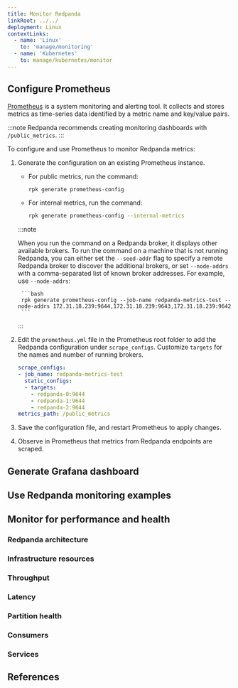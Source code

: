 ```yaml
---
title: Monitor Redpanda
linkRoot: ../../
deployment: Linux
contextLinks:
  - name: 'Linux'
    to: 'manage/monitoring'
  - name: 'Kubernetes'
    to: manage/kubernetes/monitor
---
```


<head>
  <meta name="title" content="Monitor Redpanda | Redpanda Docs" />
  <meta
    name="description"
    content="Metrics to monitor the health of your system to predict issues and optimize performance."
  />
</head>


<ContextLink frontmatter={frontMatter}
/>

<Intro frontmatter={frontMatter}/>

## Configure Prometheus

[Prometheus](https://prometheus.io/) is a system monitoring and alerting tool. It collects and stores metrics as time-series data identified by a metric name and key/value pairs.

:::note
Redpanda recommends creating monitoring dashboards with `/public_metrics`.
:::

To configure and use Prometheus to monitor Redpanda metrics:

1. Generate the configuration on an existing Prometheus instance.

    - For public metrics, run the command:

        ```bash
        rpk generate prometheus-config
        ```

    - For internal metrics, run the command:

        ```bash
        rpk generate prometheus-config --internal-metrics
        ```

    :::note

    When you run the command on a Redpanda broker, it displays other available brokers. To run the command on a machine that is not running Redpanda, you can either set the `--seed-addr` flag to specify a remote Redpanda broker to discover the additional brokers, or set `--node-addrs` with a comma-separated list of known broker addresses. For example, use `--node-addrs`:

        ```bash
        rpk generate prometheus-config --job-name redpanda-metrics-test --node-addrs 172.31.18.239:9644,172.31.18.239:9643,172.31.18.239:9642
        ```
    :::

1. Edit the `prometheus.yml` file in the Prometheus root folder to add the Redpanda configuration under `scrape_configs`. Customize `targets` for the names and number of running brokers.

    ```yaml
    scrape_configs:
    - job_name: redpanda-metrics-test
      static_configs:
      - targets:
        - redpanda-0:9644
        - redpanda-1:9644
        - redpanda-2:9644
    metrics_path: /public_metrics
    ```

1. Save the configuration file, and restart Prometheus to apply changes.

1. Observe in Prometheus that metrics from Redpanda endpoints are scraped.

## Generate Grafana dashboard

<GenerateGrafanaDashboard frontmatter={frontMatter}/>

## Use Redpanda monitoring examples 

<MonitoringExamples/>

## Monitor for performance and health

<MonitorForPerformance/>

### Redpanda architecture

<RedpandaArchitecture frontmatter={frontMatter}/>

### Infrastructure resources

<InfrastructureResources frontmatter={frontMatter}/>

### Throughput

<Throughput frontmatter={frontMatter}/>

### Latency

<Latency frontmatter={frontMatter}/>

### Partition health

<PartitionHealth frontmatter={frontMatter}/>

### Consumers

<Consumers frontmatter={frontMatter}/>

### Services

<Services/>

## References

<References frontmatter={frontMatter}/>